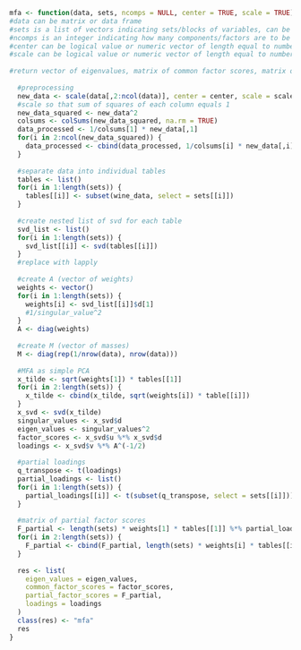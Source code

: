 ```r
mfa <- function(data, sets, ncomps = NULL, center = TRUE, scale = TRUE) {
#data can be matrix or data frame
#sets is a list of vectors indicating sets/blocks of variables, can be character vectors with names or numeric vectors with position of variables in the data table
#ncomps is an integer indicating how many components/factors are to be extracted, NULL indicates all components
#center can be logical value or numeric vector of length equal to number of active variables; if numeric vector, each variable has corresponding value subtracted from it; if TRUE, subtract column means
#scale can be logical value or numeric vector of length equal to number of active variables
  
#return vector of eigenvalues, matrix of common factor scores, matrix of partial factor scores, matrix of loadings
  
  #preprocessing
  new_data <- scale(data[,2:ncol(data)], center = center, scale = scale)
  #scale so that sum of squares of each column equals 1
  new_data_squared <- new_data^2
  colsums <- colSums(new_data_squared, na.rm = TRUE)
  data_processed <- 1/colsums[1] * new_data[,1]
  for(i in 2:ncol(new_data_squared)) {
    data_processed <- cbind(data_processed, 1/colsums[i] * new_data[,i])
  }
  
  #separate data into individual tables
  tables <- list()
  for(i in 1:length(sets)) {
    tables[[i]] <- subset(wine_data, select = sets[[i]])
  }
  
  #create nested list of svd for each table
  svd_list <- list()
  for(i in 1:length(sets)) {
    svd_list[[i]] <- svd(tables[[i]])
  }
  #replace with lapply
  
  #create A (vector of weights)
  weights <- vector()
  for(i in 1:length(sets)) {
    weights[i] <- svd_list[[i]]$d[1]
    #1/singular_value^2
  }
  A <- diag(weights)
  
  #create M (vector of masses)
  M <- diag(rep(1/nrow(data), nrow(data)))
  
  #MFA as simple PCA
  x_tilde <- sqrt(weights[1]) * tables[[1]]
  for(i in 2:length(sets)) {
    x_tilde <- cbind(x_tilde, sqrt(weights[i]) * table[[i]])
  }
  x_svd <- svd(x_tilde)
  singular_values <- x_svd$d
  eigen_values <- singular_values^2
  factor_scores <- x_svd$u %*% x_svd$d
  loadings <- x_svd$v %*% A^(-1/2)
  
  #partial loadings
  q_transpose <- t(loadings)
  partial_loadings <- list()
  for(i in 1:length(sets)) {
    partial_loadings[[i]] <- t(subset(q_transpose, select = sets[[i]]))
  }
  
  #matrix of partial factor scores
  F_partial <- length(sets) * weights[1] * tables[[1]] %*% partial_loadings[[1]]
  for(i in 2:length(sets)) {
    F_partial <- cbind(F_partial, length(sets) * weights[i] * tables[[i]] %*% partial_loadings[[i]])
  }
  
  res <- list(
    eigen_values = eigen_values,
    common_factor_scores = factor_scores,
    partial_factor_scores = F_partial,
    loadings = loadings
  )
  class(res) <- "mfa"
  res
}
```

